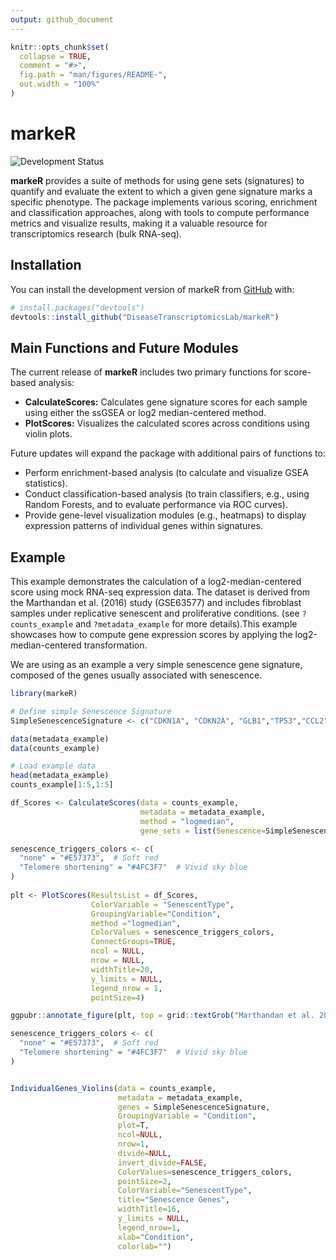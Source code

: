 ```yaml
---
output: github_document
---
```


<!-- README.md is generated from README.Rmd. Please edit that file -->

```r
knitr::opts_chunk$set(
  collapse = TRUE,
  comment = "#>",
  fig.path = "man/figures/README-",
  out.width = "100%"
)
```

# markeR

<!-- badges: start -->
![Development Status](https://img.shields.io/badge/status-development-yellowgreen)
<!-- badges: end -->


**markeR** provides a suite of methods for using gene sets (signatures) to quantify and evaluate the extent to which a given gene signature marks a specific phenotype. The package implements various scoring, enrichment and classification approaches, along with tools to compute performance metrics and visualize results, making it a valuable resource for transcriptomics research (bulk RNA-seq).

## Installation

You can install the development version of markeR from [GitHub](https://github.com/) with:

``` r
# install.packages("devtools")
devtools::install_github("DiseaseTranscriptomicsLab/markeR")
```

<!-- ## Methods -->

<!-- The package implements three main approaches for gene signature analysis: -->

<!-- **1. Score-based Methods:**   -->

<!-- These approaches compute a numerical score representing the expression of a gene signature per sample. -->

<!-- - **Log2 Median-Centered Scoring:** Measures signature expression by centering expression values relative to their median. -->
<!-- - **Single-Sample Gene Set Enrichment Analysis (ssGSEA):** Calculates an enrichment score for a given gene set in each sample. -->

<!-- **2. Enrichment-based Methods:**   -->

<!-- These methods evaluate whether a gene signature is significantly enriched in a ranked gene list. -->

<!-- - **Gene Set Enrichment Analysis (GSEA):** A rank-based method for testing enrichment significance in predefined gene sets. -->

<!-- **3. Classification-based Methods:**   -->

<!-- These approaches classify samples into phenotypic groups based on gene signature expression. -->

<!-- - **Random Forest Classification:** Uses decision trees to predict sample labels based on gene signature scores. -->

## Main Functions and Future Modules

The current release of **markeR** includes two primary functions for score-based analysis:

- **CalculateScores:** Calculates gene signature scores for each sample using either the ssGSEA or log2 median-centered method.
- **PlotScores:** Visualizes the calculated scores across conditions using violin plots.

Future updates will expand the package with additional pairs of functions to:

- Perform enrichment-based analysis (to calculate and visualize GSEA statistics).
- Conduct classification-based analysis (to train classifiers, e.g., using Random Forests, and to evaluate performance via ROC curves).
- Provide gene-level visualization modules (e.g., heatmaps) to display expression patterns of individual genes within signatures.


## Example

This example demonstrates the calculation of a log2-median-centered score using mock RNA-seq expression data. The dataset is derived from the Marthandan et al. (2016) study (GSE63577) and includes fibroblast samples under replicative senescent and proliferative conditions. (see `?counts_example` and `?metadata_example` for more details).This example showcases how to compute gene expression scores by applying the log2-median-centered transformation.

We are using as an example a very simple senescence gene signature, composed of the genes usually associated with senescence.

```r
library(markeR)
```

```r
# Define simple Senescence Signature
SimpleSenescenceSignature <- c("CDKN1A", "CDKN2A", "GLB1","TP53","CCL2")
```

```r
data(metadata_example)
data(counts_example)

# Load example data
head(metadata_example)
counts_example[1:5,1:5]
```

```r
df_Scores <- CalculateScores(data = counts_example, 
                             metadata = metadata_example, 
                             method = "logmedian", 
                             gene_sets = list(Senescence=SimpleSenescenceSignature))

senescence_triggers_colors <- c(
  "none" = "#E57373",  # Soft red   
  "Telomere shortening" = "#4FC3F7"  # Vivid sky blue  
)
 
plt <- PlotScores(ResultsList = df_Scores, 
                  ColorVariable = "SenescentType", 
                  GroupingVariable="Condition",  
                  method ="logmedian", 
                  ColorValues = senescence_triggers_colors, 
                  ConnectGroups=TRUE, 
                  ncol = NULL, 
                  nrow = NULL, 
                  widthTitle=20, 
                  y_limits = NULL, 
                  legend_nrow = 1, 
                  pointSize=4)  

ggpubr::annotate_figure(plt, top = grid::textGrob("Marthandan et al. 2016", gp = grid::gpar(cex = 1.3, fontsize = 12)))

```
 

```r

senescence_triggers_colors <- c(
  "none" = "#E57373",  # Soft red   
  "Telomere shortening" = "#4FC3F7"  # Vivid sky blue  
)


IndividualGenes_Violins(data = counts_example, 
                        metadata = metadata_example, 
                        genes = SimpleSenescenceSignature, 
                        GroupingVariable = "Condition", 
                        plot=T, 
                        ncol=NULL, 
                        nrow=1, 
                        divide=NULL, 
                        invert_divide=FALSE,
                        ColorValues=senescence_triggers_colors, 
                        pointSize=2, 
                        ColorVariable="SenescentType", 
                        title="Senescence Genes", 
                        widthTitle=16,
                        y_limits = NULL,
                        legend_nrow=1, 
                        xlab="Condition",
                        colorlab="") 
```
